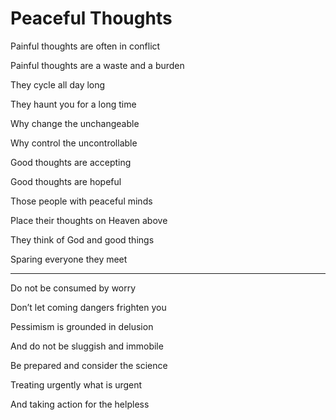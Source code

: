 # Peaceful Thoughts

Painful thoughts are often in conflict

Painful thoughts are a waste and a burden

They cycle all day long

They haunt you for a long time

Why change the unchangeable

Why control the uncontrollable

Good thoughts are accepting

Good thoughts are hopeful

Those people with peaceful minds

Place their thoughts on Heaven above

They think of God and good things

Sparing everyone they meet

---

Do not be consumed by worry

Don’t let coming dangers frighten you

Pessimism is grounded in delusion

And do not be sluggish and immobile

Be prepared and consider the science

Treating urgently what is urgent

And taking action for the helpless
